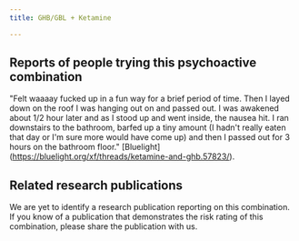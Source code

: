 ---
title: GHB/GBL + Ketamine

---

## Reports of people trying this psychoactive combination

"Felt waaaay fucked up in a fun way for a brief period of time. Then I layed down on the roof I was hanging out on and passed out. I was awakened about 1/2 hour later and as I stood up and went inside, the nausea hit. I ran downstairs to the bathroom, barfed up a tiny amount (I hadn't really eaten that day or I'm sure more would have come up) and then I passed out for 3 hours on the bathroom floor." [Bluelight] (https://bluelight.org/xf/threads/ketamine-and-ghb.57823/).


## Related research publications

We are yet to identify a research publication reporting on this combination. If you know of a publication that demonstrates the risk rating of this combination, please share the publication with us.



